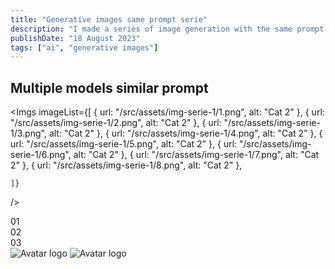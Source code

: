 ```yaml
---
title: "Generative images same prompt serie"
description: "I made a series of image generation with the same prompt on different models."
publishDate: "18 August 2023"
tags: ["ai", "generative images"]
---
```



## Multiple models similar prompt

<Imgs
	imageList={[
		{ url: "/src/assets/img-serie-1/1.png", alt: "Cat 2" },
		{ url: "/src/assets/img-serie-1/2.png", alt: "Cat 2" },
		{ url: "/src/assets/img-serie-1/3.png", alt: "Cat 2" },
		{ url: "/src/assets/img-serie-1/4.png", alt: "Cat 2" },
		{ url: "/src/assets/img-serie-1/5.png", alt: "Cat 2" },
		{ url: "/src/assets/img-serie-1/6.png", alt: "Cat 2" },
		{ url: "/src/assets/img-serie-1/7.png", alt: "Cat 2" },
		{ url: "/src/assets/img-serie-1/8.png", alt: "Cat 2" },

    ]}

/>

<ImageGrid />

<div class="flex">
	<div class="h-14 w-14 flex-none">01</div>
	<div class="w-64 flex-initial">02</div>
	<div class="w-32 flex-initial">03</div>
</div>

<div class="flex bg-white p-14">
	<div class="flex flex-none flex-wrap gap-4">
		<Image
			class="flex  min-w-[50%] basis-96 flex-col"
			src={aboutImg}
			alt="Avatar logo"
			loading="eager"
			fetchpriority="high"
		/>
		<Image
			class="flex min-w-[50%] flex-grow basis-96 flex-col"
			src={aboutImg}
			alt="Avatar logo"
			loading="eager"
			fetchpriority="high"
		/>
	</div>
</div>

